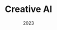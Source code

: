 ---
title: "Creative AI"
date: "2023"
slug: "creativeai"
hero_image: "./creativeai.png"
hero_image_alt: "Unreal engine 3D model manipulation"
img_description: "3D model manipulation"
language_1: "Python"
language_2: ""
language_3: ""
technology_1: "Unreal Engine"
technology_2: "Luma AI"
methodology_1: ""
methodology_2: ""
statement_1: "Creative AI was an international project from the I Living Labs that had the objective of developing a piece of art using 
entirely AI. Our team decided to make a video showcasing the usefulness of AI to build and manipulate 3D models."
statement_2: "The core objective of the video was to make it seem like the character was lucid dreaming through the Fine Art Gallery
in Traismauer and for that, models of the various rooms where made using LumaAI and then rendered in Unreal Engine 5. 
The final result can be found in this link: https://bit.ly/43Enr6r"
---